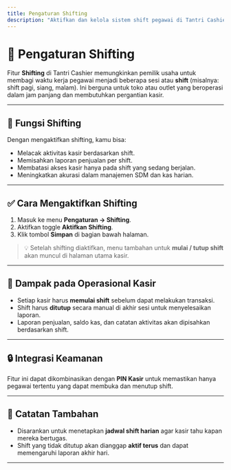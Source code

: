 ```yaml
---
title: Pengaturan Shifting
description: "Aktifkan dan kelola sistem shift pegawai di Tantri Cashier"
---
```


# 👥 Pengaturan Shifting

Fitur **Shifting** di Tantri Cashier memungkinkan pemilik usaha untuk membagi waktu kerja pegawai menjadi beberapa sesi atau **shift** (misalnya: shift pagi, siang, malam). Ini berguna untuk toko atau outlet yang beroperasi dalam jam panjang dan membutuhkan pergantian kasir.

---

## 🧭 Fungsi Shifting

Dengan mengaktifkan shifting, kamu bisa:

- Melacak aktivitas kasir berdasarkan shift.
- Memisahkan laporan penjualan per shift.
- Membatasi akses kasir hanya pada shift yang sedang berjalan.
- Meningkatkan akurasi dalam manajemen SDM dan kas harian.

---

## ✅ Cara Mengaktifkan Shifting

1. Masuk ke menu **Pengaturan → Shifting**.
2. Aktifkan toggle **Aktifkan Shifting**.
3. Klik tombol **Simpan** di bagian bawah halaman.

> 💡 Setelah shifting diaktifkan, menu tambahan untuk **mulai / tutup shift** akan muncul di halaman utama kasir.

---

## 🧾 Dampak pada Operasional Kasir

- Setiap kasir harus **memulai shift** sebelum dapat melakukan transaksi.
- Shift harus **ditutup** secara manual di akhir sesi untuk menyelesaikan laporan.
- Laporan penjualan, saldo kas, dan catatan aktivitas akan dipisahkan berdasarkan shift.

---

## 🔒 Integrasi Keamanan

Fitur ini dapat dikombinasikan dengan **PIN Kasir** untuk memastikan hanya pegawai tertentu yang dapat membuka dan menutup shift.

---

## 📌 Catatan Tambahan

- Disarankan untuk menetapkan **jadwal shift harian** agar kasir tahu kapan mereka bertugas.
- Shift yang tidak ditutup akan dianggap **aktif terus** dan dapat memengaruhi laporan akhir hari.

---
